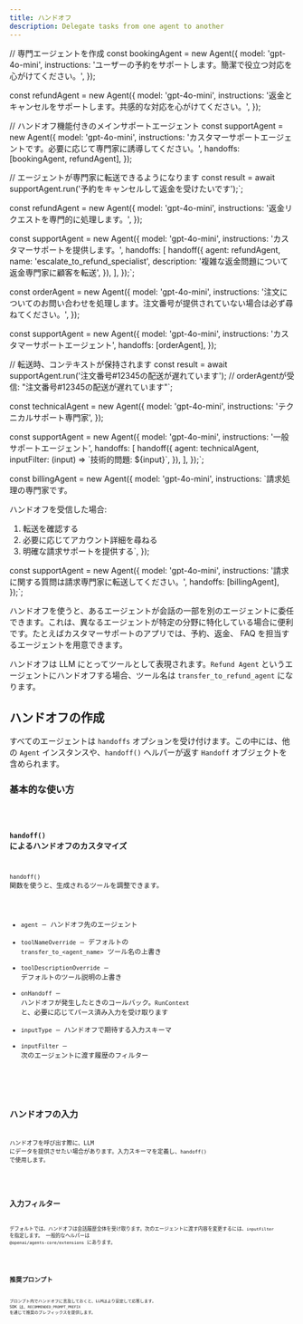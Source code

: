 ```yaml
---
title: ハンドオフ
description: Delegate tasks from one agent to another
---
```




// 専門エージェントを作成
const bookingAgent = new Agent({
  model: 'gpt-4o-mini',
  instructions: 'ユーザーの予約をサポートします。簡潔で役立つ対応を心がけてください。',
});

const refundAgent = new Agent({
  model: 'gpt-4o-mini', 
  instructions: '返金とキャンセルをサポートします。共感的な対応を心がけてください。',
});

// ハンドオフ機能付きのメインサポートエージェント
const supportAgent = new Agent({
  model: 'gpt-4o-mini',
  instructions: 'カスタマーサポートエージェントです。必要に応じて専門家に誘導してください。',
  handoffs: [bookingAgent, refundAgent],
});

// エージェントが専門家に転送できるようになります
const result = await supportAgent.run('予約をキャンセルして返金を受けたいです');`;


const refundAgent = new Agent({
  model: 'gpt-4o-mini',
  instructions: '返金リクエストを専門的に処理します。',
});

const supportAgent = new Agent({
  model: 'gpt-4o-mini',
  instructions: 'カスタマーサポートを提供します。',
  handoffs: [
    handoff({
      agent: refundAgent,
      name: 'escalate_to_refund_specialist', 
      description: '複雑な返金問題について返金専門家に顧客を転送',
    }),
  ],
});`;


const orderAgent = new Agent({
  model: 'gpt-4o-mini',
  instructions: '注文についてのお問い合わせを処理します。注文番号が提供されていない場合は必ず尋ねてください。',
});

const supportAgent = new Agent({
  model: 'gpt-4o-mini', 
  instructions: 'カスタマーサポートエージェント',
  handoffs: [orderAgent],
});

// 転送時、コンテキストが保持されます
const result = await supportAgent.run('注文番号#12345の配送が遅れています');
// orderAgentが受信: "注文番号#12345の配送が遅れています"`;


const technicalAgent = new Agent({
  model: 'gpt-4o-mini',
  instructions: 'テクニカルサポート専門家',
});

const supportAgent = new Agent({
  model: 'gpt-4o-mini',
  instructions: '一般サポートエージェント',
  handoffs: [
    handoff({
      agent: technicalAgent,
      inputFilter: (input) => \`技術的問題: \${input}\`,
    }),
  ],
});`;


const billingAgent = new Agent({
  model: 'gpt-4o-mini',
  instructions: \`請求処理の専門家です。

ハンドオフを受信した場合:
1. 転送を確認する
2. 必要に応じてアカウント詳細を尋ねる
3. 明確な請求サポートを提供する\`,
});

const supportAgent = new Agent({
  model: 'gpt-4o-mini',
  instructions: '請求に関する質問は請求専門家に転送してください。',
  handoffs: [billingAgent],
});`;

ハンドオフを使うと、あるエージェントが会話の一部を別のエージェントに委任できます。これは、異なるエージェントが特定の分野に特化している場合に便利です。たとえばカスタマーサポートのアプリでは、予約、返金、 FAQ を担当するエージェントを用意できます。

ハンドオフは LLM にとってツールとして表現されます。`Refund Agent` というエージェントにハンドオフする場合、ツール名は `transfer_to_refund_agent` になります。

## ハンドオフの作成

すべてのエージェントは `handoffs` オプションを受け付けます。この中には、他の `Agent` インスタンスや、`handoff()` ヘルパーが返す `Handoff` オブジェクトを含められます。

### 基本的な使い方

<Code lang="typescript" code={basicUsageExample} title="基本的なハンドオフ" />

### `handoff()` によるハンドオフのカスタマイズ

`handoff()` 関数を使うと、生成されるツールを調整できます。

- `agent` – ハンドオフ先のエージェント
- `toolNameOverride` – デフォルトの `transfer_to_<agent_name>` ツール名の上書き
- `toolDescriptionOverride` – デフォルトのツール説明の上書き
- `onHandoff` – ハンドオフが発生したときのコールバック。`RunContext` と、必要に応じてパース済み入力を受け取ります
- `inputType` – ハンドオフで期待する入力スキーマ
- `inputFilter` – 次のエージェントに渡す履歴のフィルター

<Code
  lang="typescript"
  code={customizeHandoffExample}
  title="カスタマイズされたハンドオフ"
/>

## ハンドオフの入力

ハンドオフを呼び出す際に、LLM にデータを提供させたい場合があります。入力スキーマを定義し、`handoff()` で使用します。

<Code lang="typescript" code={handoffInputExample} title="ハンドオフの入力" />

## 入力フィルター

デフォルトでは、ハンドオフは会話履歴全体を受け取ります。次のエージェントに渡す内容を変更するには、`inputFilter` を指定します。
一般的なヘルパーは `@openai/agents-core/extensions` にあります。

<Code lang="typescript" code={inputFilterExample} title="入力フィルター" />

## 推奨プロンプト

プロンプト内でハンドオフに言及しておくと、LLMはより安定して応答します。 SDK は、`RECOMMENDED_PROMPT_PREFIX` を通じて推奨のプレフィックスを提供します。

<Code
  lang="typescript"
  code={recommendedPromptExample}
  title="推奨プロンプト"
/>

